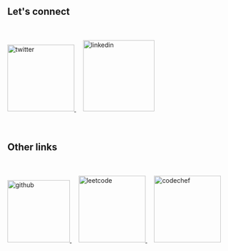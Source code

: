 ## Let's connect

<br />
<br />

<div>
  <a href="https://twitter.com/mrprince0088" target="_blank">
    <img
      src="https://img.shields.io/badge/twitter-%2300acee.svg?&style=for-the-badge&logo=twitter&logoColor=white"
      alt="twitter"
      style="margin-bottom: 5px;width:150px"
    />
  </a>
  &nbsp; &nbsp;
  <a href="https://linkedin.com/in/mrprince88" target="_blank">
    <img
      src="https://img.shields.io/badge/linkedin-%231E77B5.svg?&style=for-the-badge&logo=linkedin&logoColor=white"
      alt="linkedin"
      style="margin-bottom: 5px;width: 160px"
    />
  </a>

</div>

<br />
<br />

## Other links

<br />
<br />

<div>
  <a href="https://github.com/mrprince88" target="_blank">
    <img
      src="https://img.shields.io/badge/GitHub-100000?style=for-the-badge&logo=github&logoColor=white"
      alt="github"
      style="margin-bottom: 5px;width:140px"
    />
  </a>
  &nbsp; &nbsp;
  <a href="https://leetcode.com/mrprince88" target="_blank">
    <img
      src="https://img.shields.io/badge/-LeetCode-FFA116?style=for-the-badge&logo=LeetCode&logoColor=black"
      alt="leetcode"
      style="margin-bottom: 5px;width: 150px"
    />
  </a>
  &nbsp; &nbsp;
  <a href="https://codechef.com/users/mrprince8" target="_blank">
    <img
      src="https://img.shields.io/badge/-CodeChef-5B4638?style=for-the-badge&logo=CodeChef&logoColor=white"
      alt="codechef"
      style="margin-bottom: 5px;width: 150px"
    />
  </a>

</div>

<br />
<br />
<br />
<br />
<br />
<br />
<br />
<br />
<br />
<br />
<br />
<br />
